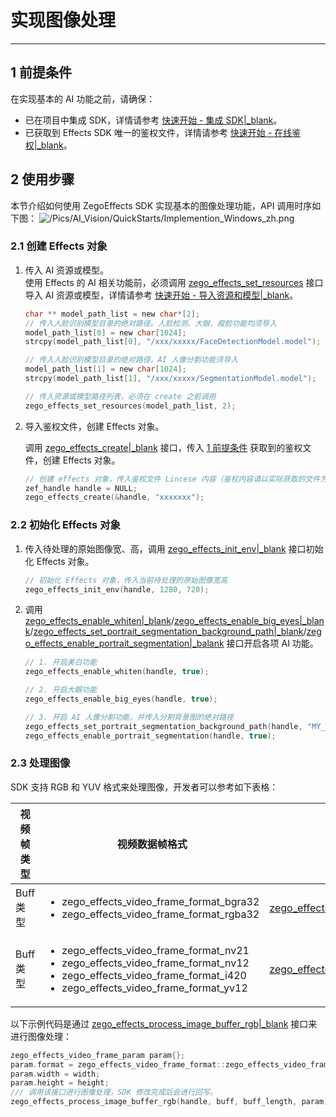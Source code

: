 # 实现图像处理

---

## 1 前提条件

在实现基本的 AI 功能之前，请确保：

- 已在项目中集成 SDK，详情请参考 [快速开始 - 集成 SDK\|_blank](!Quick_Starts/Integration)。
- 已获取到 Effects SDK 唯一的鉴权文件，详情请参考 [快速开始 - 在线鉴权\|_blank](!Quick_Starts/Authenticate_users_with_tokens)。


## 2 使用步骤

本节介绍如何使用 ZegoEffects SDK 实现基本的图像处理功能，API 调用时序如下图：
![/Pics/AI_Vision/QuickStarts/Implemention_Windows_zh.png](http://doc.oa.zego.im/Pics/AI_Vision/QuickStarts/Implemention_Windows_zh.png)

### 2.1 创建 Effects 对象

1. 传入 AI 资源或模型。  
    使用 Effects 的 AI 相关功能前，必须调用 [zego_effects_set_resources](@zego_effects_set_resources) 接口导入 AI 资源或模型，详情请参考 [快速开始 - 导入资源和模型\|_blank](!Quick_Starts/Import_Resources)。

    ```c
    char ** model_path_list = new char*[2];
    // 传入人脸识别模型目录的绝对路径。人脸检测、大眼、瘦脸功能均须导入
    model_path_list[0] = new char[1024];
    strcpy(model_path_list[0], "/xxx/xxxxx/FaceDetectionModel.model");

    // 传入人脸识别模型目录的绝对路径。AI 人像分割功能须导入
    model_path_list[1] = new char[1024];
    strcpy(model_path_list[1], "/xxx/xxxxx/SegmentationModel.model");

    // 传入资源或模型路径列表，必须在 create 之前调用
    zego_effects_set_resources(model_path_list, 2);   
    ```

2. 导入鉴权文件，创建 Effects 对象。  

    调用 [zego_effects_create\|_blank](@zego_effects_create) 接口，传入 [1 前提条件](!Quick_Starts/Solution_Implementation#1) 获取到的鉴权文件，创建 Effects 对象。

    ```c
    // 创建 effects 对象，传入鉴权文件 Lincese 内容（鉴权内容请以实际获取的文件为准）
    zef_handle handle = NULL;
    zego_effects_create(&handle, "xxxxxxx");   
    ```

### 2.2 初始化 Effects 对象

1. 传入待处理的原始图像宽、高，调用 [zego_effects_init_env\|_blank](@zego_effects_init_env) 接口初始化 Effects 对象。

    ```c
    // 初始化 Effects 对象，传入当前待处理的原始图像宽高
    zego_effects_init_env(handle, 1280, 720);
    ```

2. 调用 [zego_effects_enable_whiten\|_blank](@zego_effects_enable_whiten)/[zego_effects_enable_big_eyes\|_blank](@zego_effects_enable_big_eyes)/[zego_effects_set_portrait_segmentation_background_path\|_blank](@zego_effects_set_portrait_segmentation_background_path)/[zego_effects_enable_portrait_segmentation\|_balank](@zego_effects_enable_portrait_segmentation) 接口开启各项 AI 功能。

    ```c
    // 1. 开启美白功能
    zego_effects_enable_whiten(handle, true);

    // 2. 开启大眼功能
    zego_effects_enable_big_eyes(handle, true);

    // 3. 开启 AI 人像分割功能，并传入分割背景图的绝对路径
    zego_effects_set_portrait_segmentation_background_path(handle, "MY_BACKGROUND_PATH", zego_effects_scale_mode_aspect_fill);
    zego_effects_enable_portrait_segmentation(handle, true);
    ```

### 2.3 处理图像

SDK 支持 RGB 和 YUV 格式来处理图像，开发者可以参考如下表格：

| 视频帧类型 | 视频数据帧格式 | 处理数据接口 |
|---|---|---|
|Buff 类型| <ul><li>zego_effects_video_frame_format_bgra32</li><li>zego_effects_video_frame_format_rgba32</li></ul>|[zego_effects_process_image_buffer_rgb\|_blank](@zego_effects_process_image_buffer_rgb)|
|Buff 类型| <ul><li>zego_effects_video_frame_format_nv21</li><li>zego_effects_video_frame_format_nv12</li><li>zego_effects_video_frame_format_i420</li><li>zego_effects_video_frame_format_yv12</li></ul>|[zego_effects_process_image_buffer_yuv\|_blank](@zego_effects_process_image_buffer_yuv) |

以下示例代码是通过 [zego_effects_process_image_buffer_rgb\|_blank](@zego_effects_process_image_buffer_rgb) 接口来进行图像处理：

```c
zego_effects_video_frame_param param{};
param.format = zego_effects_video_frame_format::zego_effects_video_frame_format_rgba32;
param.width = width;
param.height = height;
/// 调用该接口进行图像处理，SDK 修改完成后会进行回写。
zego_effects_process_image_buffer_rgb(handle, buff, buff_length, param);
```
